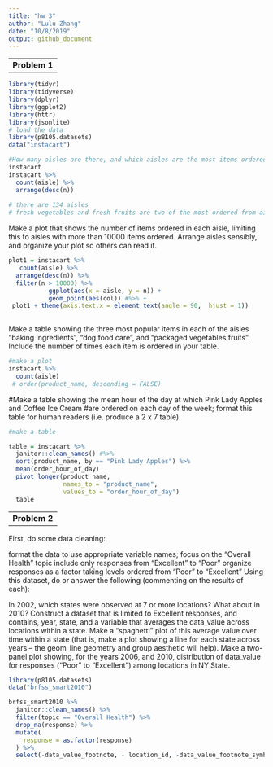 ```yaml
---
title: "hw 3"
author: "Lulu Zhang"
date: "10/8/2019"
output: github_document
---
```



--
__Problem 1__
--


```r
library(tidyr)
library(tidyverse)
library(dplyr)
library(ggplot2)
library(httr)
library(jsonlite)
# load the data
library(p8105.datasets)
data("instacart") 

```

```r
#How many aisles are there, and which aisles are the most items ordered from?
instacart
instacart %>% 
  count(aisle) %>% 
  arrange(desc(n))
  
# there are 134 aisles
# fresh vegetables and fresh fruits are two of the most ordered from aisles

```

  
Make a plot that shows the number of items ordered in each aisle, limiting this to aisles 
with more than 10000 items ordered. Arrange aisles sensibly, and organize your plot so others can read it.
```r
plot1 = instacart %>%
   count(aisle) %>% 
  arrange(desc(n)) %>% 
  filter(n > 10000) %>% 
           ggplot(aes(x = aisle, y = n)) +
           geom_point(aes(col)) #%>% +
 plot1 + theme(axis.text.x = element_text(angle = 90,  hjust = 1)) 
  
```

Make a table showing the three most popular items in each of the aisles “baking ingredients”, 
“dog food care”, and “packaged vegetables fruits”. Include the number of times each item is ordered in your table.
```r
#make a plot 
instacart %>% 
  count(aisle)
 # order(product_name, descending = FALSE)
```

  
#Make a table showing the mean hour of the day at which Pink Lady Apples and Coffee Ice Cream 
#are ordered on each day of the week; format this table for human readers (i.e. produce a 2 x 7 table).

```r
#make a table

table = instacart %>% 
  janitor::clean_names() #%>% 
  sort(product_name, by == "Pink Lady Apples") %>% 
  mean(order_hour_of_day)
  pivot_longer(product_name,
               names_to = "product_name",
               values_to = "order_hour_of_day")
  table
```

--
__Problem 2__
--

First, do some data cleaning:

format the data to use appropriate variable names;
focus on the “Overall Health” topic
include only responses from “Excellent” to “Poor”
organize responses as a factor taking levels ordered from “Poor” to “Excellent”
Using this dataset, do or answer the following (commenting on the results of each):

In 2002, which states were observed at 7 or more locations? What about in 2010?
Construct a dataset that is limited to Excellent responses, and contains, year, state, and a variable that averages the data_value across locations within a state. Make a “spaghetti” plot of this average value over time within a state (that is, make a plot showing a line for each state across years – the geom_line geometry and group aesthetic will help).
Make a two-panel plot showing, for the years 2006, and 2010, distribution of data_value for responses (“Poor” to “Excellent”) among locations in NY State.


```r
library(p8105.datasets)
data("brfss_smart2010")

brfss_smart2010 %>% 
  janitor::clean_names() %>% 
  filter(topic == "Overall Health") %>% 
  drop_na(response) %>% 
  mutate(
    response = as.factor(response)
  ) %>% 
  select(-data_value_footnote, - location_id, -data_value_footnote_symbol)


```

